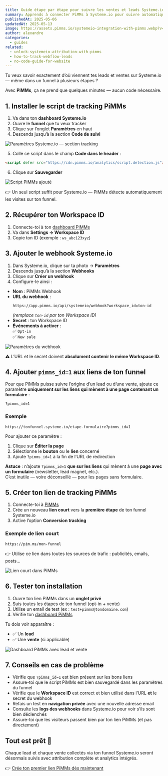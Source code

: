 ```yaml
---
title: Guide étape par étape pour suivre les ventes et leads Systeme.io avec PiMMs
summary: Apprends à connecter PiMMs à Systeme.io pour suivre automatiquement chaque lead et chaque vente — même dans des funnels à plusieurs étapes.
publishedAt: 2025-05-06
updatedAt: 2025-05-13
image: https://assets.pimms.io/systemeio-integration-with-pimms.webp?v=2
author: alexandre
categories:
  - guides
related:
  - unlock-systemeio-attribution-with-pimms
  - how-to-track-webflow-leads
  - no-code-guide-for-website
---
```


Tu veux savoir exactement d’où viennent tes leads et ventes sur Systeme.io — même dans un funnel à plusieurs étapes ?

Avec **PiMMs**, ça ne prend que quelques minutes — aucun code nécessaire.

## 1. Installer le script de tracking PiMMs

1. Va dans ton **dashboard Systeme.io**  
2. Ouvre le **funnel** que tu veux tracker  
3. Clique sur l’onglet **Paramètres** en haut  
4. Descends jusqu’à la section **Code de suivi**

![Paramètres Systeme.io — section tracking](https://assets.pimms.io/systemeio-footer-code-settings.webp)

5. Colle ce script dans le champ **Code dans le header** :

```html
<script defer src="https://cdn.pimms.io/analytics/script.detection.js"></script>
```

6. Clique sur **Sauvegarder**

![Script PiMMs ajouté](https://assets.pimms.io/systemeio-tracking-code.webp)

👉 Un seul script suffit pour Systeme.io — PiMMs détecte automatiquement les visites sur ton funnel.

## 2. Récupérer ton Workspace ID

1. Connecte-toi à ton [dashboard PiMMs](https://app.pimms.io)  
2. Va dans **Settings → Workspace ID**  
3. Copie ton ID (exemple : `ws_abc123xyz`)

## 3. Ajouter le webhook Systeme.io

1. Dans Systeme.io, clique sur ta photo → **Paramètres**  
2. Descends jusqu’à la section **Webhooks**  
3. Clique sur **Créer un webhook**  
4. Configure-le ainsi :

- **Nom** : PiMMs Webhook  
- **URL du webhook** :  
  ```
  https://app.pimms.io/api/systemeio/webhook?workspace_id=ton-id
  ```
  *(remplace `ton-id` par ton Workspace ID)*  
- **Secret** : ton Workspace ID  
- **Événements à activer** :  
  ✅ `Opt-in`  
  ✅ `New sale`

![Paramètres du webhook](https://assets.pimms.io/systemeio-webhook-settings.webp)

⚠️ L’URL et le secret doivent **absolument contenir le même Workspace ID**.

## 4. Ajouter `pimms_id=1` aux liens de ton funnel

Pour que PiMMs puisse suivre l’origine d’un lead ou d’une vente, ajoute ce paramètre **uniquement sur les liens qui mènent à une page contenant un formulaire** :

`?pimms_id=1`

### Exemple

```
https://tonfunnel.systeme.io/etape-formulaire?pimms_id=1
```

Pour ajouter ce paramètre :

1. Clique sur **Éditer la page**  
2. Sélectionne le **bouton** ou le **lien** concerné  
3. Ajoute `?pimms_id=1` à la fin de l’URL de redirection

**Astuce** : n’ajoute `?pimms_id=1` **que sur les liens** qui mènent à une **page avec un formulaire** (newsletter, lead magnet, etc.).  
C’est inutile — voire déconseillé — pour les pages sans formulaire.

## 5. Créer ton lien de tracking PiMMs

1. Connecte-toi à [PiMMs](https://app.pimms.io)  
2. Crée un nouveau **lien court** vers la **première étape** de ton funnel Systeme.io  
3. Active l’option **Conversion tracking**

### Exemple de lien court

```
https://pim.ms/mon-funnel
```

👉 Utilise ce lien dans toutes tes sources de trafic : publicités, emails, posts...

![Lien court dans PiMMs](https://assets.pimms.io/systemeio-create-short-link.webp)

## 6. Tester ton installation

1. Ouvre ton lien PiMMs dans un **onglet privé**  
2. Suis toutes les étapes de ton funnel (opt-in + vente)  
3. Utilise un email de test (ex : `test+pimms@tondomaine.com`)  
4. Vérifie ton [dashboard PiMMs](https://app.pimms.io)

Tu dois voir apparaître :

- ✅ Un **lead**
- ✅ Une **vente** (si applicable)

![Dashboard PiMMs avec lead et vente](https://assets.pimms.io/systemeio-dashboard-lead-sale.webp)

## 7. Conseils en cas de problème

- Vérifie que `?pimms_id=1` est bien présent sur les bons liens
- Assure-toi que le script PiMMs est bien sauvegardé dans les paramètres du funnel
- Vérifie que le **Workspace ID** est correct et bien utilisé dans l’URL **et** le secret du webhook
- Refais un test en **navigation privée** avec une nouvelle adresse email
- Consulte les **logs des webhooks** dans Systeme.io pour voir s’ils sont bien déclenchés
- Assure-toi que les visiteurs passent bien par ton lien PiMMs (et pas directement)

## Tout est prêt 🎉

Chaque lead et chaque vente collectés via ton funnel Systeme.io seront désormais suivis avec attribution complète et analytics intégrés.

👉 [Crée ton premier lien PiMMs dès maintenant](https://app.pimms.io)